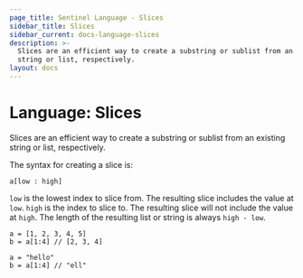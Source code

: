 ```yaml
---
page_title: Sentinel Language - Slices
sidebar_title: Slices
sidebar_current: docs-language-slices
description: >-
  Slices are an efficient way to create a substring or sublist from an existing
  string or list, respectively.
layout: docs
---
```


# Language: Slices

Slices are an efficient way to create a substring or sublist from an
existing string or list, respectively.

The syntax for creating a slice is:

```sentinel
a[low : high]
```

`low` is the lowest index to slice from. The resulting slice includes
the value at `low`. `high` is the index to slice to. The resulting slice
will not include the value at `high`. The length of the resulting list
or string is always `high - low`.

```sentinel
a = [1, 2, 3, 4, 5]
b = a[1:4] // [2, 3, 4]

a = "hello"
b = a[1:4] // "ell"
```
